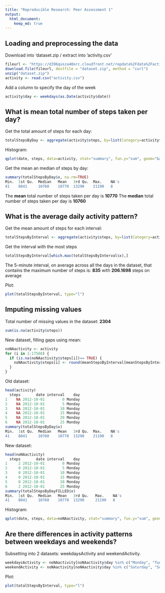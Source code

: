 ```yaml
---
title: "Reproducible Research: Peer Assessment 1"
output: 
  html_document:
    keep_md: true
---
```



## Loading and preprocessing the data

Download into 'dataset.zip / extract into 'activity.csv'
```r
fileurl <- "https://d396qusza40orc.cloudfront.net/repdata%2Fdata%2Factivity.zip"
download.file(fileurl, destfile = "dataset.zip", method = "curl")
unzip("dataset.zip")
activity <- read.csv("activity.csv")
```

Add a column to specify the day of the week
```r
activity$day <- weekdays(as.Date(activity$date))
```


## What is mean total number of steps taken per day?
Get the total amount of steps for each day:
```r
totalStepsByDay <- aggregate(activity$steps, by=list(Category=activity$date), FUN=sum)
```
Histogram:
```r
qplot(date, steps, data=activity, stat="summary", fun.y="sum", geom="bar")
```

Get the mean an median of steps by day:
```r
summary(totalStepsByDay$x, na.rm=TRUE)
Min.  1st Qu.  Median   Mean   3rd Qu.  Max.    NA's 
41    8841     10760    10770  13290    21190   8 
```
The **mean** total number of steps taken per day is **10770**
The **median** total number of steps taken per day is **10760**


## What is the average daily activity pattern?
Get the mean amount of steps for each interval:
```r
totalStepsByInterval <- aggregate(activity$steps, by=list(Category=activity$interval), FUN=mean, na.rm=TRUE)
```
Get the interval with the most steps
```r
totalStepsByInterval[which.max(totalStepsByInterval$x),]
```
The 5-minute interval, on average across all the days in the dataset, that contains the maximum number of steps is:
**835** with **206.1698** steps on average

Plot:
```r
plot(totalStepsByInterval, type="l")
```

## Imputing missing values
Total number of missing values in the dataset: **2304**
```r
sum(is.na(activity$steps))
```
New dataset, filling gaps using mean:
```r
noNAactivity <- activity
for (i in 1:17568) {
  if (is.na(noNAactivity$steps[i])== TRUE) {
    noNAactivity$steps[i] <- round(meanStepsByInterval[meanStepsByInterval[,1] == noNAactivity$interval[i],2])
  }
}
```
Old dataset: 
```r
head(activity)
  steps       date interval    day
1    NA 2012-10-01        0 Monday
2    NA 2012-10-01        5 Monday
3    NA 2012-10-01       10 Monday
4    NA 2012-10-01       15 Monday
5    NA 2012-10-01       20 Monday
6    NA 2012-10-01       25 Monday
summary(totalStepsByDay$x)
Min.  1st Qu.  Median   Mean   3rd Qu.  Max.    NA's 
41    8841     10760    10770  13290    21190   8 
```
New dataset:
```r
head(noNAactivity)
  steps       date interval    day
1     2 2012-10-01        0 Monday
2     0 2012-10-01        5 Monday
3     0 2012-10-01       10 Monday
4     0 2012-10-01       15 Monday
5     0 2012-10-01       20 Monday
6     2 2012-10-01       25 Monday
summary(totalStepsByDayFILLED$x)
Min.  1st Qu.  Median   Mean   3rd Qu.   Max.    NA's 
41    8841     10760    10770  13290     21190   8 
```
Histogram:
```r
qplot(date, steps, data=noNAactivity, stat="summary", fun.y="sum", geom="bar")
```

## Are there differences in activity patterns between weekdays and weekends?

Subsetting into 2 datasets: weekdaysActivity and weekendActivity.
```r
weekdaysActivity <- noNAactivity[noNAactivity$day %in% c("Monday", "Tuesday", "Wednesday", "Thursday", "Friday"),]
weekendActivity <- noNAactivity[noNAactivity$day %in% c("Saturday", "Sunday"),]
```

Plot:
```r
plot(totalStepsByInterval, type="l")
```
